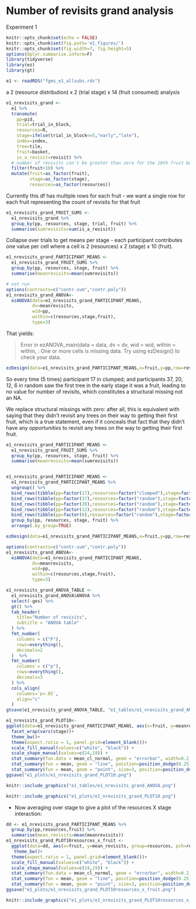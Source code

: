 # Number of revisits grand analysis

Experiment 1

```r
knitr::opts_chunk$set(echo = FALSE)
knitr::opts_chunk$set(fig.path='e1_figures/')
knitr::opts_chunk$set(fig.width=7, fig.height=5)
options(dplyr.summarise.inform=F)
library(tidyverse)
library(ez)
library(gt)

e1 <- readRDS("fgms_e1_allsubs.rds")
```

a 2 (resource distribution) x 2 (trial stage) x 14 (fruit consumed) analysis

```r
e1_nrevisits_grand <-
  e1 %>% 
  transmute(
    pp=pid,
    trial=trial_in_block,
    resources=R,
    stage=ifelse(trial_in_block<=5,"early","late"),
    index=index,
    tree=tile,
    fruit=basket,
    is_a_revisit=revisit) %>% 
  # number of revisits can't be greater than zero for the 10th fruit because we stop recording data as soon as they get to 10
  filter(fruit<10) %>% 
  mutate(fruit=as_factor(fruit),
         stage=as_factor(stage),
         resources=as_factor(resources))
```

Currently this df has multiple rows for each fruit - we want a single row for each fruit representing the count of revisits for that fruit

```r
e1_nrevisits_grand_FRUIT_SUMS <-
  e1_nrevisits_grand %>% 
  group_by(pp, resources, stage, trial, fruit) %>% 
  summarise(sumrevisits=sum(is_a_revisit))
```

Collapse over trials to get means per stage - each participant contributes one value per cell where a cell is 2 (resources) x 2 (stage) x 10 (fruit).

```r
e1_nrevisits_grand_PARTICIPANT_MEANS <-
  e1_nrevisits_grand_FRUIT_SUMS %>% 
  group_by(pp, resources, stage, fruit) %>% 
  summarise(meanrevisits=mean(sumrevisits))
```

```r
# not run
options(contrasts=c("contr.sum","contr.poly"))
e1_nrevisits_grand_ANOVA<-
  ezANOVA(data=e1_nrevisits_grand_PARTICIPANT_MEANS,
          dv=meanrevisits,
          wid=pp,
          within=c(resources,stage,fruit),
          type=3)
```

That yields:

> Error in ezANOVA_main(data = data, dv = dv, wid = wid, within = within,  : 
  One or more cells is missing data. Try using ezDesign() to check your data.
  
```r
ezDesign(data=e1_nrevisits_grand_PARTICIPANT_MEANS,x=fruit,y=pp,row=resources,col=stage)
```

So every time (5 times) participant 17 in clumped; and participants 37, 20, 12, 6 in random saw the first tree in the early stage it was a fruit, leading to no value for number of revisits, which constitutes a structural missing not an NA.

We replace structural missings with zero: after all, this is equivalent with saying that they didn't revisit any trees on their way to getting their first fruit, which is a true statement, even if it conceals that fact that they didn't have any _opportunities_ to revisit any trees on the way to getting their first fruit.

```r
e1_nrevisits_grand_PARTICIPANT_MEANS <-
  e1_nrevisits_grand_FRUIT_SUMS %>% 
  group_by(pp, resources, stage, fruit) %>% 
  summarise(meanrevisits=mean(sumrevisits))


e1_nrevisits_grand_PARTICIPANT_MEANS <-
  e1_nrevisits_grand_PARTICIPANT_MEANS %>% 
  ungroup() %>% 
  bind_rows(tibble(pp=factor(17),resources=factor("clumped"),stage=factor("early"),fruit=factor(0),meanrevisits=0)) %>% 
  bind_rows(tibble(pp=factor(37),resources=factor("random"),stage=factor("early"),fruit=factor(0),meanrevisits=0)) %>% 
  bind_rows(tibble(pp=factor(20),resources=factor("random"),stage=factor("early"),fruit=factor(0),meanrevisits=0)) %>% 
  bind_rows(tibble(pp=factor(12),resources=factor("random"),stage=factor("early"),fruit=factor(0),meanrevisits=0)) %>% 
  bind_rows(tibble(pp=factor(6),resources=factor("random"),stage=factor("early"),fruit=factor(0),meanrevisits=0)) %>% 
  group_by(pp, resources, stage, fruit) %>% 
  arrange(.by_group=TRUE)
```

```r
ezDesign(data=e1_nrevisits_grand_PARTICIPANT_MEANS,x=fruit,y=pp,row=resources,col=stage)
```

```r
options(contrasts=c("contr.sum","contr.poly"))
e1_nrevisits_grand_ANOVA<-
  ezANOVA(data=e1_nrevisits_grand_PARTICIPANT_MEANS,
          dv=meanrevisits,
          wid=pp,
          within=c(resources,stage,fruit),
          type=3)

e1_nrevisits_grand_ANOVA_TABLE <-
  e1_nrevisits_grand_ANOVA$ANOVA %>% 
  select(-ges) %>% 
  gt() %>% 
  tab_header(
    title="Number of revisits",
    subtitle = "ANOVA table"
  ) %>% 
  fmt_number(
    columns = c("F"),
    rows=everything(),
    decimals=2
  )  %>% 
  fmt_number(
    columns = c("p"),
    rows=everything(),
    decimals=3
  ) %>% 
  cols_align(
    columns=`p<.05`,
    align="c"
  )
gtsave(e1_nrevisits_grand_ANOVA_TABLE, "e1_tables/e1_nrevisits_grand_ANOVA.png")
```

```r
e1_nrevisits_grand_PLOT10<-
ggplot(data=e1_nrevisits_grand_PARTICIPANT_MEANS, aes(x=fruit, y=meanrevisits, group=resources, pch=resources, fill=resources)) +
  facet_wrap(vars(stage))+
  theme_bw()+
  theme(aspect.ratio = 1, panel.grid=element_blank())+
  scale_fill_manual(values=c("white", "black")) +
  scale_shape_manual(values=c(24,19)) +
  stat_summary(fun.data = mean_cl_normal, geom = "errorbar", width=0.2, position=position_dodge(0.25)) +
  stat_summary(fun = mean, geom = "line", position=position_dodge(0.25)) + 
  stat_summary(fun = mean, geom = "point", size=3, position=position_dodge(0.25))
ggsave("e1_plots/e1_nrevisits_grand_PLOT10.png")
```

```r
knitr::include_graphics("e1_tables/e1_nrevisits_grand_ANOVA.png")
```

```r
knitr::include_graphics("e1_plots/e1_nrevisits_grand_PLOT10.png")
```

* Now averaging over stage to give a plot of the resources X stage interaction:

```r
dd <- e1_nrevisits_grand_PARTICIPANT_MEANS %>% 
  group_by(pp,resources,fruit) %>% 
  summarise(mean_revisits=mean(meanrevisits))
e1_nrevisits_grand_PLOT10resources_x_fruit <-
  ggplot(data=dd, aes(x=fruit, y=mean_revisits, group=resources, pch=resources, fill=resources)) +
   theme_bw()+
  theme(aspect.ratio = 1, panel.grid=element_blank())+
  scale_fill_manual(values=c("white", "black")) +
  scale_shape_manual(values=c(24,19)) +
  stat_summary(fun.data = mean_cl_normal, geom = "errorbar", width=0.2, position=position_dodge(0.25)) +
  stat_summary(fun = mean, geom = "line", position=position_dodge(0.25)) + 
  stat_summary(fun = mean, geom = "point", size=3, position=position_dodge(0.25))
ggsave("e1_plots/e1_nrevisits_grand_PLOT10resources_x_fruit.png")
```

```r
knitr::include_graphics("e1_plots/e1_nrevisits_grand_PLOT10resources_x_fruit.png")
```

